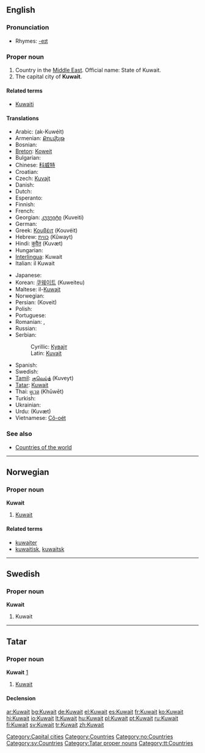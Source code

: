 ==English==
{{wikipedia}}

===Pronunciation===
*Rhymes: [[Rhymes:English:-eɪt|-eɪt]]

===Proper noun===
{{en-proper noun}}

# Country in the [[Middle East]]. Official name: State of Kuwait.
# The capital city of '''Kuwait'''.

====Related terms====
*[[Kuwaiti]]

====Translations====
{{trans-top|country in the Middle East and capital city}}
* Arabic: {{FAchar|[[الكويت]]}} (ak-Kuwéit)
* Armenian: [[Քուվեյթ]] {{unicode|(Ḳouveyṭ)}}
* Bosnian: {{t-|bs|Kuvajt|m}}
* [[Breton]]: [[Koweit]]
* Bulgarian: {{t-|bg|Кувейт|m|tr=Kuvejt|sc=Cyrl}}
* Chinese: [[科威特]]
* Croatian: {{t-|hr|Kuvajt|m}}
* Czech: [[Kuvajt]] {{m}}
* Danish: {{t-|da|Kuwait}}
* Dutch: {{t+|nl|Koeweit}}
* Esperanto: {{t-|eo|Kuvajto|xs=Esperanto}}
* Finnish: {{t+|fi|Kuwait}}
* French: {{t+|fr|Koweït|m}}
* Georgian: [[კუვეიტი]] (Kuveiti)
* German: {{t+|de|Kuwait}}
* Greek: [[Κουβέιτ]] (Kouvéit) {{n}}
* Hebrew: [[כווית]] (Kûwayt)
* Hindi: [[कुवैत]] (Kuvæt)
* Hungarian: {{t-|hu|Kuvait}}
* [[Interlingua]]: Kuwait
* Italian: il Kuwait {{m}}
{{trans-mid}}
* Japanese: {{t-|ja|クウェート|tr=Kuwēto|sc=Jpan}}
* Korean: [[쿠웨이트]] (Kuweiteu)
* Maltese: il-[[Kuwajt]]
* Norwegian: {{t-|no|Kuwait}}
* Persian: {{FAchar|[[کویت]]}} (Koveit)
* Polish: {{t-|pl|Kuwejt}}
* Portuguese: {{t+|pt|Kuwait}}
* Romanian: {{t-|ro|Kuwait}}, {{t-|ro|Kuweit|n}}
* Russian: {{t-|ru|Кувейт|m|tr=Kuvéjt|sc=Cyrl}}
* Serbian:
*: Cyrillic: [[Кувајт#Serbian|Кувајт]] {{m}}
*: Latin: [[Kuvajt#Serbian|Kuvajt]] {{m}}
* Spanish: {{t+|es|Kuwait|m}}
* Swedish: {{t+|sv|Kuwait}}
* [[Tamil]]: [[குவெய்த்]] (Kuveyt)
* [[Tatar]]: [[Kuwait#Tatar|Kuwait]]
* Thai: [[คูเวต]] (Khūwēt)
* Turkish: {{t-|tr|Kuveyt}}
* Ukrainian: {{t-|uk|Кувейт|tr=Kuvéjt|sc=Cyrl|xs=Ukrainian}}
* Urdu: {{FAchar|[[کویت]]}} (Kuvæt)
* Vietnamese: [[Cô-oét]]
{{trans-bottom}}

===See also===
*[[Countries of the world]]

[[Category:Capital cities]]
[[Category:Countries]]

----

==Norwegian==

===Proper noun===
'''Kuwait'''

# [[#English|Kuwait]]

====Related terms====
*[[kuwaiter]]
*[[kuwaitisk]], [[kuwaitsk]]

[[Category:no:Countries]]

----

==Swedish==

===Proper noun===
'''Kuwait'''

# Kuwait

[[Category:sv:Countries]]

----

==Tatar==

===Proper noun===
'''Kuwait''' [http://www.azatliq.org/news/international/tb/archives/2004/11/30.asp]

# [[Kuwait#English|Kuwait]]

====Declension====
{{tt-latin-noun|nıñ|ga|nı|ta|tan}}

[[Category:Tatar proper nouns]]
[[Category:tt:Countries]]

[[ar:Kuwait]]
[[bg:Kuwait]]
[[de:Kuwait]]
[[el:Kuwait]]
[[es:Kuwait]]
[[fr:Kuwait]]
[[ko:Kuwait]]
[[hi:Kuwait]]
[[io:Kuwait]]
[[lt:Kuwait]]
[[hu:Kuwait]]
[[pl:Kuwait]]
[[pt:Kuwait]]
[[ru:Kuwait]]
[[fi:Kuwait]]
[[sv:Kuwait]]
[[tr:Kuwait]]
[[zh:Kuwait]]